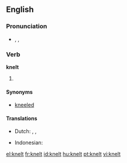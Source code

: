 ==English==
===Pronunciation===
*{{enPR|nĕlt}}, {{IPA|/nɛlt/}}, {{SAMPA|/nElt/}}
*: {{rhymes|ɛlt}}

===Verb===
'''knelt'''

# {{past of|kneel}}

====Synonyms====
*[[kneeled]]

====Translations====
{{trans-top|simple past tense and past participle of ''kneel''}}
* Dutch: {{t-|nl|knielde}}, {{t-|nl|knielden}}, {{t-|nl|geknield}}
{{trans-mid}}
* Indonesian: {{t+|id|lutut|alt=berlutut|xs=Indonesian}}
{{trans-bottom}}


[[el:knelt]]
[[fr:knelt]]
[[id:knelt]]
[[hu:knelt]]
[[pt:knelt]]
[[vi:knelt]]
